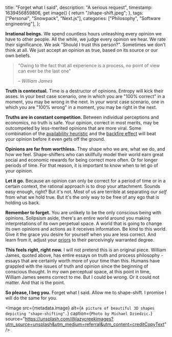   title: "Forget what I said",
  description: "A serious request",
  timestamp: 1639456859806,
  get image() {
    return "/shape-shift.jpeg";
  },
  tags: ["Personal", "Snowpack", "Next.js"],
  categories: ["Philosophy", "Software engineering"],
};


**Irrational beings.** We spend countless hours unleashing every opinion we have to other people.
All the while, we judge every opinion we hear. We rate their significance. We ask "Should I trust
this person?". Sometimes we don't think at all. We just accept an opinion as true, based on its
source or our own beliefs.

> "Owing to the fact that all experience is a process, no point of view can ever be the last one"
>
> &ndash; _William James_

**Truth is contextual.** Time is a destructor of opinions. Entropy will kick their asses.
In your best case scenario, one in which you are "100% correct" in a moment, you may be wrong
in the next. In your worst case scenario, one in which you are "100% wrong" in a moment, you
may be right in the next.

**Truths are in constant competition.** Between individual perceptions and economics, no truth
is safe. Your opinion, correct in most merits, may be outcompeted by less-merited opinions
that are more viral. Some combination of the [availability heuristic](https://en.wikipedia.org/wiki/Availability_heuristic)
and the [backfire effect](https://en.wikipedia.org/wiki/Confirmation_bias#backfire_effect) will beat
your opinion before it even gets off the ground.

**Opinions are far from worthless.** They shape who we are, what we do, and how we feel.
Shape-shifters who can skillfully model their world earn great social and economic rewards
for being correct more often. Or for longer periods of time. For that reason, it is important
to know when to let go of your opinion.

**Let it go.** Because an opinion can only be correct for a period of time or in a certain context,
the rational approach is to drop your attachment. Sounds easy enough, right? But it's not. Most
of us are terrible at separating our _self_ from what we hold true. But it's the only way to be
free of any ego that is holding us back.

**Remember to forget.** You are unlikely to be the only conscious being with opinions. Solipsism
aside, there's an entire world around you making interpretations of its own perpetual space. A
world that is going to change its own opinions and actions as it receives information. Be kind to
this world. Give it the grace you desire for yourself when you are less correct. And learn from it,
adjust your [priors](https://en.wikipedia.org/wiki/Prior_probability) to their perceivingly
warranted degree.

**This feels right, right now.** I will not pretend this is an original piece. William James,
quoted above, has entire essays on truth and process philosophy - essays that are certainly worth
more of your time than this. Humans have grappled with the issues of truth and opinion since the
beginning of conscious thought. In my own perceptual space, at this point in time, William James
seems correct to me. But I could be wrong. Or it could not matter. And that is the point.

**So please, I beg you.** Forget what I said. Allow me to shape-shift. I promise I will
do the same for you.

<Image
  src={metadata.image}
  alt={`A picture of beautiful 3D shapes depicting "shape-shifting".`}
  caption={`Photo by Michael Dziedzic.`}
  source="https://unsplash.com/@lazycreekimages?utm_source=unsplash&utm_medium=referral&utm_content=creditCopyText"
/>
